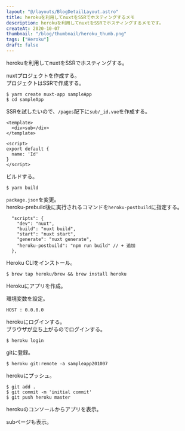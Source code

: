 ```yaml
---
layout: "@/layouts/BlogDetailLayout.astro"
title: herokuを利用してnuxtをSSRでホスティングするメモ
description: herokuを利用してnuxtをSSRでホスティングするメモです。
createAt: 2020-10-07
thumbnail: "/blog/thumbnail/heroku_thumb.png"
tags: ["Heroku"]
draft: false
---
```



herokuを利用してnuxtをSSRでホスティングする。

nuxtプロジェクトを作成する。  
プロジェクトはSSRで作成する。

```
$ yarn create nuxt-app sampleApp
$ cd sampleApp
```

SSRを試したいので、`/pages`配下に`sub/_id.vue`を作成する。

```
<template>
  <div>sub</div>
</template>

<script>
export default {
  name: 'Id'
}
</script>
```

ビルドする。

```
$ yarn build
```

`package.json`を変更。  
heroku-prebuild後に実行されるコマンドを`heroku-postbuild`に指定する。

```
  "scripts": {
    "dev": "nuxt",
    "build": "nuxt build",
    "start": "nuxt start",
    "generate": "nuxt generate",
    "heroku-postbuild": "npm run build" // + 追加
  },
```

Heroku CLIをインストール。

```
$ brew tap heroku/brew && brew install heroku
```

Herokuにアプリを作成。

<CommonImg
  src="blog/images/20201007/01.png"
  alt="herokuを利用してnuxtをSSRでホスティングする"
  client:only="react"
/>

環境変数を設定。

```
HOST : 0.0.0.0
```

<CommonImg
  src="blog/images/20201007/02.png"
  alt="herokuを利用してnuxtをSSRでホスティングする"
  client:only="react"
/>

herokuにログインする。  
ブラウザが立ち上がるのでログインする。

```
$ heroku login
```

gitに登録。

```
$ heroku git:remote -a sampleapp201007
```

herokuにプッシュ。

```
$ git add .
$ git commit -m 'initial commit'
$ git push heroku master
```

herokuのコンソールからアプリを表示。

<CommonImg
  src="blog/images/20201007/03.png"
  alt="herokuを利用してnuxtをSSRでホスティングする"
  client:only="react"
/>

subページも表示。

<CommonImg
  src="blog/images/20201007/04.png"
  alt="herokuを利用してnuxtをSSRでホスティングする"
  client:only="react"
/>
